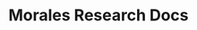---
title: Morales Research Docs
description: Get started building your docs site with Starlight.
template: splash
hero:
  title: |
    Welcome to our documentation page built with
    <span
      class="font-black text-transparent
        bg-clip-text bg-gradient-to-b
        from-accent-700 to-accent-400
        dark:from-accent-500 dark:to-accent-200"
    >
      Tailwind and Starlight
    </span>
  tagline: Click on 'Get Started' to access our documentation on different projects or click on 'Read the Starlight docs' to learn more about Astro's Starlight.
  image:
    file: ../../assets/houston.webp
  actions:
    - text: Get started
      link: /welcome/gettingstarted
      icon: right-arrow
      variant: primary
    - text: Read the Starlight docs
      link: https://starlight.astro.build
      icon: external
---